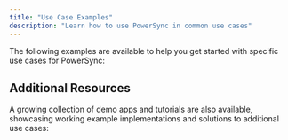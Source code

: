 ```yaml
---
title: "Use Case Examples"
description: "Learn how to use PowerSync in common use cases"
---
```


The following examples are available to help you get started with specific use cases for PowerSync:

<CardGroup>
  <Card title="Attachments / Files" icon="file" href="/usage/use-case-examples/attachments-files" horizontal/>
  <Card title="Background Syncing" icon="circle-notch" href="/usage/use-case-examples/background-syncing" horizontal/>
  <Card title="CRDTs" icon="code-merge" href="/usage/use-case-examples/crdts" horizontal/>
  <Card title="Custom Types, Arrays and JSON" icon="code" href="/usage/use-case-examples/custom-types-arrays-and-json" horizontal/>
  <Card title="Data Encryption" icon="lock" href="/usage/use-case-examples/data-encryption" horizontal/>
  <Card title="Data Pipelines" icon="code-branch" href="/usage/use-case-examples/custom-write-checkpoints" horizontal/>
  <Card title="Full-Text Search" icon="magnifying-glass" href="/usage/use-case-examples/full-text-search" horizontal/>
  <Card title="Infinite Scrolling" icon="scroll" href="/usage/use-case-examples/infinite-scrolling" horizontal/>
  <Card title="Live Queries / Watch Queries" icon="eye" href="/usage/use-case-examples/watch-queries" horizontal/>
  <Card title="Local-only Usage" icon="laptop" href="/usage/use-case-examples/offline-only-usage" horizontal/>
  <Card title="PostGIS" icon="map" href="/usage/use-case-examples/postgis" horizontal/>
  <Card title="Prioritized Sync" icon="star" href="/usage/use-case-examples/prioritized-sync" horizontal/>
  <Card title="Raw SQLite Tables" icon="table" href="/usage/use-case-examples/raw-tables" horizontal/>
  <Card title="Table and Query Diffs" icon="table" href="/usage/use-case-examples/table-and-query-diffs" horizontal/>
</CardGroup>

## Additional Resources

A growing collection of demo apps and tutorials are also available, showcasing working example implementations and solutions to additional use cases:

<CardGroup>
  <Card title="Demo Apps / Example Projects" icon="laptop-code" href="/resources/demo-apps-example-projects"horizontal />
  <Card title="Tutorials" icon="graduation-cap" href="/tutorials/overview"horizontal />
</CardGroup>
